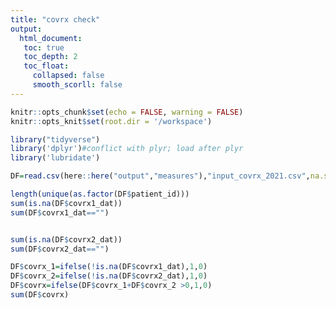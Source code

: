 ```yaml
---
title: "covrx check"
output: 
  html_document:
   toc: true
   toc_depth: 2
   toc_float:
     collapsed: false
     smooth_scorll: false
---
```


```r
knitr::opts_chunk$set(echo = FALSE, warning = FALSE)
knitr::opts_knit$set(root.dir = '/workspace')
```

```r
library("tidyverse") 
library('dplyr')#conflict with plyr; load after plyr
library('lubridate')

DF=read.csv(here::here("output","measures"),"input_covrx_2021.csv",na.strings = "")

```

```r

length(unique(as.factor(DF$patient_id)))
sum(is.na(DF$covrx1_dat))
sum(DF$covrx1_dat=="")


sum(is.na(DF$covrx2_dat))
sum(DF$covrx2_dat=="")
```

```r
DF$covrx_1=ifelse(!is.na(DF$covrx1_dat),1,0)
DF$covrx_2=ifelse(!is.na(DF$covrx2_dat),1,0)
DF$covrx=ifelse(DF$covrx_1+DF$covrx_2 >0,1,0)
sum(DF$covrx)

```

